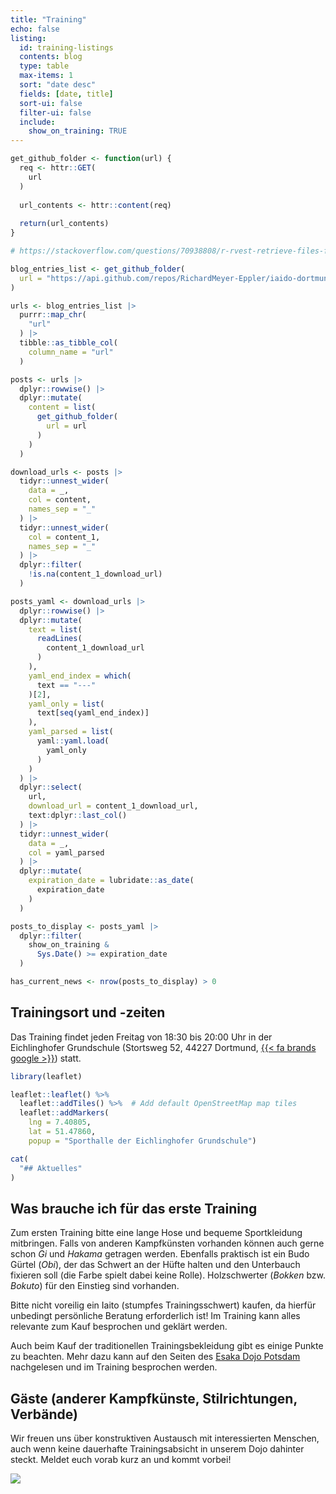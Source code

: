 ---
title: "Training"
echo: false
listing:
  id: training-listings
  contents: blog
  type: table
  max-items: 1
  sort: "date desc"
  fields: [date, title]
  sort-ui: false
  filter-ui: false
  include:
    show_on_training: TRUE
---

```{r get-github-folder, eval = FALSE}
get_github_folder <- function(url) {
  req <- httr::GET(
    url
  )
  
  url_contents <- httr::content(req)
  
  return(url_contents)
}
```

```{r get-blog-entries, eval = FALSE}
# https://stackoverflow.com/questions/70938808/r-rvest-retrieve-files-from-github

blog_entries_list <- get_github_folder(
  url = "https://api.github.com/repos/RichardMeyer-Eppler/iaido-dortmund/contents/blog"
)

urls <- blog_entries_list |> 
  purrr::map_chr(
    "url"
  ) |> 
  tibble::as_tibble_col(
    column_name = "url"
  ) 

```

```{r get-posts, eval = FALSE}

posts <- urls |> 
  dplyr::rowwise() |> 
  dplyr::mutate(
    content = list(
      get_github_folder(
        url = url
      )
    )
  )

```

```{r retrieve-download-urls, eval = FALSE}

download_urls <- posts |> 
  tidyr::unnest_wider(
    data = _,
    col = content,
    names_sep = "_"
  ) |> 
  tidyr::unnest_wider(
    col = content_1,
    names_sep = "_"
  ) |> 
  dplyr::filter(
    !is.na(content_1_download_url)
  )
```


```{r get-yaml, eval = FALSE}
posts_yaml <- download_urls |>  
  dplyr::rowwise() |> 
  dplyr::mutate(
    text = list(
      readLines(
        content_1_download_url
      )
    ),
    yaml_end_index = which(
      text == "---"
    )[2],
    yaml_only = list(
      text[seq(yaml_end_index)]
    ),
    yaml_parsed = list(
      yaml::yaml.load(
        yaml_only
      )
    )
  ) |> 
  dplyr::select(
    url,
    download_url = content_1_download_url,
    text:dplyr::last_col()
  ) |> 
  tidyr::unnest_wider(
    data = _,
    col = yaml_parsed
  ) |> 
  dplyr::mutate(
    expiration_date = lubridate::as_date(
      expiration_date
    )
  )

```

```{r display-booleans, eval = FALSE}

posts_to_display <- posts_yaml |> 
  dplyr::filter(
    show_on_training & 
      Sys.Date() >= expiration_date
  )

has_current_news <- nrow(posts_to_display) > 0

```

## Trainingsort und -zeiten

Das Training findet jeden Freitag von 18:30 bis 20:00 Uhr in der Eichlinghofer Grundschule (Stortsweg 52, 44227 Dortmund, [{{< fa brands google >}}](https://maps.app.goo.gl/N6KBVVVCBQbx5bF79 "Wegbeschreibung Google Maps")) statt.

```{r, echo = FALSE, warning = FALSE}

library(leaflet)

leaflet::leaflet() %>%
  leaflet::addTiles() %>%  # Add default OpenStreetMap map tiles
  leaflet::addMarkers(
    lng = 7.40805,
    lat = 51.47860,
    popup = "Sporthalle der Eichlinghofer Grundschule")
```

```{r, eval = FALSE, results= 'asis'}
cat(
  "## Aktuelles"
)
```

## Was brauche ich für das erste Training

Zum ersten Training bitte eine lange Hose und bequeme Sportkleidung mitbringen.
Falls von anderen Kampfkünsten vorhanden können auch gerne schon *Gi* und *Hakama* getragen werden.
Ebenfalls praktisch ist ein Budo Gürtel (*Obi*), der das Schwert an der Hüfte halten und den Unterbauch fixieren soll (die Farbe spielt dabei keine Rolle).
Holzschwerter (*Bokken* bzw. *Bokuto*) für den Einstieg sind vorhanden.

::: callout-caution
Bitte nicht voreilig ein Iaito (stumpfes Trainingsschwert) kaufen, da hierfür unbedingt persönliche Beratung erforderlich ist!
Im Training kann alles relevante zum Kauf besprochen und geklärt werden.

Auch beim Kauf der traditionellen Trainingsbekleidung gibt es einige Punkte zu beachten.
Mehr dazu kann auf den Seiten des [Esaka Dojo Potsdam](http://www.iaido-potsdam.de/html/Iaido_Bekleidung.html) nachgelesen und im Training besprochen werden.
:::

## Gäste (anderer Kampfkünste, Stilrichtungen, Verbände)

Wir freuen uns über konstruktiven Austausch mit interessierten Menschen, auch wenn keine dauerhafte Trainingsabsicht in unserem Dojo dahinter steckt.
Meldet euch vorab kurz an und kommt vorbei!

![](images/tempel_yokochiburi.jpg)

